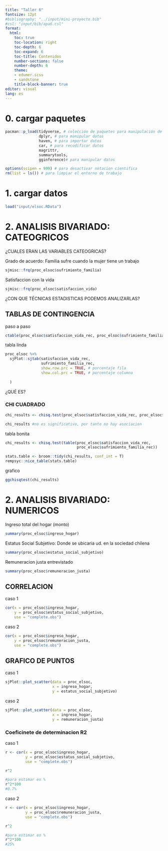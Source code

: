 ```yaml
---
title: "Taller 6"
fontsize: 12pt
#bibliography: "../input/mini-proyecto.bib"
#csl: "input/bib/apa6.csl"
format:
  html:
    toc: true
    toc-location: right
    toc-depth: 6
    toc-expand: 6
    toc-title: Contenidos
    number-sections: false
    number-depth: 6
    theme: 
    - edumer.scss
    - sandstone
    title-block-banner: true
editor: visual
lang: es
---
```


#  0. cargar paquetes


```r
pacman::p_load(tidyverse, # colección de paquetes para manipulación de datos
               dplyr, # para manipular datos
               haven, # para importar datos
               car, # para recodificar datos
               magrittr,
               summarytools, 
               gginference)# para manipular datos

options(scipen = 999) # para desactivar notacion cientifica
rm(list = ls()) # para limpiar el entorno de trabajo
```




# 1. cargar datos 

```r
load("input/elsoc.RData")
```



#  2. ANALISIS BIVARIADO: CATEOGRICOS 

 ¿CUALES ERAN LAS VARIABLES CATEOGRICAS?


 Grado de acuerdo: Familia sufre cuando la mujer tiene un trabajo

```r
sjmisc::frq(proc_elsoc$sufrimiento_familia)
```



 Satisfaccion con la vida 
```r

sjmisc::frq(proc_elsoc$satisfaccion_vida)
```


 ¿CON QUE TÉCNICAS ESTADISTICAS PODEMOS ANALIZARLAS?


##  TABLAS DE CONTINGENCIA 

 paso a paso 
```r
ctable(proc_elsoc$satisfaccion_vida_rec, proc_elsoc$sufrimiento_familia_rec)
```



 tabla linda 
```r
proc_elsoc %>%
  sjPlot::sjtab(satisfaccion_vida_rec,
                sufrimiento_familia_rec,
                show.row.prc = TRUE, # porcentaje fila
                show.col.prc = TRUE, # porcentaje columna
                
  )
```



 ¿QUÉ ES? 


###  CHI CUADRADO 
```r
chi_results <- chisq.test(proc_elsoc$satisfaccion_vida_rec, proc_elsoc$sufrimiento_familia_rec)

chi_results #no es significativo, por tanto no hay asociacion 
```



 tabla bonita
```r

chi_results <- chisq.test(table(proc_elsoc$satisfaccion_vida_rec, 
                                proc_elsoc$sufrimiento_familia_rec))

stats.table <- broom::tidy(chi_results, conf_int = T)
rempsyc::nice_table(stats.table)
```


 grafico 
```r

ggchisqtest(chi_results)
```


# 2. ANALISIS BIVARIADO: NUMERICOS 

 Ingreso total del hogar (monto) 
```r
summary(proc_elsoc$ingreso_hogar)
```



 Estatus Social Subjetivo: Donde se ubicaria ud. en la sociedad chilena
```r
summary(proc_elsoc$estatus_social_subjetivo)
```



 Remuneracion justa entrevistado
```r
summary(proc_elsoc$remuneracion_justa)
```



## CORRELACION 

 caso 1
```r
cor(x = proc_elsoc$ingreso_hogar, 
    y = proc_elsoc$estatus_social_subjetivo, 
    use = "complete.obs")
```




 caso 2 
```r

cor(x = proc_elsoc$ingreso_hogar, 
    y = proc_elsoc$remuneracion_justa, 
    use = "complete.obs")
```



##  GRAFICO DE PUNTOS 

 caso 1 
```r
sjPlot::plot_scatter(data = proc_elsoc, 
                     x = ingreso_hogar,
                     y = estatus_social_subjetivo)
```



 caso 2
```r
sjPlot::plot_scatter(data = proc_elsoc, 
                     x = ingreso_hogar,
                     y = remuneracion_justa)
```



### Coeficinete de determinacion R2 

caso 1 
```r
r <- cor(x = proc_elsoc$ingreso_hogar, 
         y = proc_elsoc$estatus_social_subjetivo, 
         use = "complete.obs")

r^2

#para estimar en % 
r^2*100
#0.7%
```



caso 2
```r
r <- cor(x = proc_elsoc$ingreso_hogar, 
         y = proc_elsoc$remuneracion_justa, 
         use = "complete.obs")

r^2

#para estimar en % 
r^2*100
#25%
```



